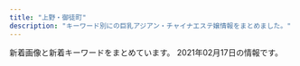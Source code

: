 ```yaml
---
title: "上野・御徒町"
description: "キーワード別にの巨乳アジアン・チャイナエステ嬢情報をまとめました。"
---
```


新着画像と新着キーワードをまとめています。
2021年02月17日の情報です。

<DmmAffiliateIns />
<KeywordTable
  shops={
    [
    {
        "station": "JR\u5fa1\u5f92\u753a\u99c5\u5357\u53e3",
        "url": "http://www.sh-riraks.xyz/",
        "keywords": {
            "C": 17
        },
        "name": "\u5922\u306e\u8776\u3005",
        "img_links": [
            "http://www.sh-riraks.xyz/uploads/180521/1-1P5211649103K.jpg",
            "http://www.sh-riraks.xyz/img/ttl_staff.png",
            "http://www.sh-riraks.xyz/uploads/191015/1-1910151T03I48.jpg",
            "http://www.sh-riraks.xyz/uploads/190611/1-1Z611153S2561.jpg",
            "http://www.sh-riraks.xyz/uploads/201130/1-201130132942Y6.jpg",
            "http://www.sh-riraks.xyz/img/ttl_mobile.png",
            "http://www.sh-riraks.xyz/img/ttl_pickup.png",
            "http://www.sh-riraks.xyz/img/ttl_girls.png",
            "http://www.sh-riraks.xyz/uploads/181001/1-1Q001142T6406.jpg",
            "http://www.sh-riraks.xyz/uploads/allimg/180604/1-1P60410212A02.jpg",
            "http://www.sh-riraks.xyz/uploads/201130/1-201130132956292.jpg",
            "http://www.sh-riraks.xyz/uploads/200617/1-20061G54ZQ14.jpg",
            "http://www.sh-riraks.xyz/uploads/201130/1-201130133215X9.jpg",
            "http://www.sh-riraks.xyz/uploads/201130/1-201130133012441.jpg",
            "http://www.sh-riraks.xyz/uploads/201130/1-201130133145E0.jpg",
            "http://www.sh-riraks.xyz/img/ttl_wnew.png",
            "http://www.sh-riraks.xyz/uploads/200617/1-20061G54TIb.jpg",
            "http://www.sh-riraks.xyz/uploads/201130/1-20113013311Rc.jpg",
            "http://www.sh-riraks.xyz/uploads/201130/1-201130133029220.jpg",
            "http://www.sh-riraks.xyz/uploads/180521/1-1P52116495SC.jpg",
            "http://www.sh-riraks.xyz/uploads/201130/1-201130133129441.jpg",
            "http://www.sh-riraks.xyz/uploads/181001/1-1Q001142IB48.jpg",
            "http://www.sh-riraks.xyz/uploads/200107/1-20010F92019226.jpg",
            "http://www.sh-riraks.xyz/uploads/200617/1-20061G54941Z9.jpg",
            "http://www.sh-riraks.xyz/uploads/201130/1-201130133045611.jpg"
        ]
    },
    {
        "keywords": {
            "86": 13,
            "85": 23,
            "84": 3,
            "87": 6,
            "83": 3
        },
        "name": "CoCo-Arashi",
        "station": "\u4e0a\u91ce\u99c5\u5e83\u5c0f\u8def\u53e3",
        "img_links": [
            "https://cc-tokyo.xyz/therapist/minami1.jpg",
            "https://cc-tokyo.xyz/therapist/mai1.jpg",
            "https://cc-tokyo.xyz/therapist/yuri1.jpg",
            "https://cc-tokyo.xyz/images/barProfile.jpg",
            "https://cc-tokyo.xyz/therapist/yuyu1.jpg",
            "http://www.a-side.com/ad/koko/include/banner/koko_200x40.png",
            "https://cc-tokyo.xyz/images/barAccess.jpg",
            "https://cc-tokyo.xyz/therapist/hinako1.jpg",
            "https://cc-tokyo.xyz/room/1.jpg",
            "https://cc-tokyo.xyz/images/barInfo.jpg",
            "https://cc-tokyo.xyz/therapist/yui1.jpg",
            "https://cc-tokyo.xyz/therapist/mari1.jpg",
            "https://cc-tokyo.xyz/images/concept.jpg",
            "https://cc-tokyo.xyz/images/coverGirlText.png",
            "https://cc-tokyo.xyz/banner/88x31.jpg",
            "https://cc-tokyo.xyz/therapist/yanyan1.jpg",
            "https://cc-tokyo.xyz/therapist/moe1.jpg",
            "https://cc-tokyo.xyz/images/movie.jpg",
            "https://cc-tokyo.xyz/images/mobile.jpg",
            "https://cc-tokyo.xyz/therapist/emi1.jpg",
            "https://cc-tokyo.xyz/banner/468x60.jpg",
            "https://cc-tokyo.xyz/images/barSystem.jpg",
            "https://cc-tokyo.xyz/images/barTherapist.jpg",
            "https://cc-tokyo.xyz/therapist/comingSoon.jpg",
            "https://cc-tokyo.xyz/images/indexMap.jpg",
            "https://cc-tokyo.xyz/therapist/momoka1.jpg",
            "https://cc-tokyo.xyz/therapist/saya1.jpg",
            "https://cc-tokyo.xyz/images/magazine.jpg",
            "https://cc-tokyo.xyz/images/barLink.jpg"
        ],
        "url": "https://cc-tokyo.xyz/"
    },
    {
        "url": "http://www.iyashinoie-ueno.com/",
        "station": "JR\u4e0a\u91ce\u99c5\u6d45\u8349\u53e3",
        "name": "\u7652\u3057\u306e\u5bb6",
        "img_links": [
            "http://www.iyashinoie-ueno.com/images/mobile.jpg",
            "http://www.iyashinoie-ueno.com/files/019-02.jpg",
            "http://www.iyashinoie-ueno.com/images/news_top.jpg",
            "http://www.iyashinoie-ueno.com/files/018.jpg",
            "http://www.iyashinoie-ueno.com/images/pick1.jpg",
            "http://www.iyashinoie-ueno.com/files/014.jpg",
            "http://www.iyashinoie-ueno.com/images/staff_top.jpg",
            "http://www.iyashinoie-ueno.com/files/001-02.jpg",
            "http://www.iyashinoie-ueno.com/files/019.jpg",
            "http://www.iyashinoie-ueno.com/images/end.jpg",
            "http://www.iyashinoie-ueno.com/images/staff_top2.jpg",
            "http://www.iyashinoie-ueno.com/images/top2.jpg",
            "http://www.iyashinoie-ueno.com/files/001.jpg",
            "http://www.iyashinoie-ueno.com/files/018-02.jpg",
            "http://www.iyashinoie-ueno.com/images/newgirls_top.jpg",
            "http://www.iyashinoie-ueno.com/files/014-02.jpg"
        ],
        "keywords": {
            "84": 4,
            "C": 11,
            "87": 8,
            "D": 12,
            "86": 4
        }
    },
    {
        "name": "CHLOE",
        "url": "http://chloe.est-u.com/",
        "station": "JR\u5fa1\u5f92\u753a\u99c5\u5357\u53e3",
        "keywords": {},
        "img_links": [
            "http://chloe.est-u.com/images/a2.jpg",
            "http://chloe.est-u.com/images/s1.jpg",
            "http://chloe.est-u.com/images/2.jpg",
            "http://chloe.est-u.com/images/3.jpg",
            "http://chloe.est-u.com/images/index_02.jpg",
            "http://chloe.est-u.com/images/index_14.jpg",
            "http://chloe.est-u.com/images/a3.jpg",
            "http://chloe.est-u.com/images/a1.jpg",
            "http://chloe.est-u.com/images/index_01.jpg",
            "http://chloe.est-u.com/images/index_07.jpg",
            "http://chloe.est-u.com/images/cc.jpg",
            "http://chloe.est-u.com/images/index_03.jpg"
        ]
    },
    {
        "img_links": [
            "http://th20.com/turu/images/mobile.jpg"
        ],
        "keywords": {
            "C": 7
        },
        "station": "\u6d45\u8349\u99c52\u756a\u51fa\u53e3",
        "url": "http://th20.com/turu/",
        "name": "\u9db4"
    },
    {
        "keywords": {
            "82": 1,
            "80": 1,
            "96": 1,
            "85": 1
        },
        "img_links": [
            "http://miel.site/_src/29005243/tel.png",
            "http://miel.site/_src/46102613/e3d9317697b9310640e097934adfc99.jpg",
            "http://miel.site/_src/29005265/mobile.png",
            "http://miel.site/_src/29005344/_dsf6125.jpg",
            "http://miel.site/_src/29005244/tel.png",
            "http://miel.site/_src/29005361/wechatimg47.jpg",
            "http://miel.site/_src/36895484/52ab8d55af50aceb629a82f4d4e7387.jpg",
            "http://miel.site/_src/29310698/_dsf6119.jpg",
            "http://miel.site/_src/36895485/52ab8d55af50aceb629a82f4d4e7387.jpg",
            "http://miel.site/_src/29005371/smartselect_20190619-130437_wechat.jpg",
            "http://miel.site/_src/36891852/0bb834c5e1d56a0e10627c891433859.jpg",
            "http://miel.site/_src/29005339/img20170112114741767461.png",
            "http://miel.site/_src/29339297/img20190123185245900589.png",
            "http://miel.site/_src/29312033/wechatimg44.jpg",
            "http://miel.site/_src/46102607/fbe435955084a9c8c2e02b3bb62d2ef.jpg",
            "http://miel.site/_src/29005355/wechatimg47.jpg",
            "http://miel.site/_src/29005247/index_09.png",
            "http://miel.site/_src/29005360/wechatimg47.jpg",
            "http://miel.site/_src/32618650/wechatimg47.jpg",
            "http://miel.site/_src/46102608/fbe435955084a9c8c2e02b3bb62d2ef.jpg",
            "http://miel.site/_src/40140461/cam2.png",
            "http://miel.site/_src/29312035/wechatimg43.jpg",
            "http://miel.site/_src/29005337/_dsf6119.jpg",
            "http://miel.site/_src/29510474/_dsf6125.jpg",
            "http://miel.site/_src/34912875/afb69b6314ccce2e8e5cad415547196_20191220104044273.jpg",
            "http://miel.site/_src/29311235/_dsf6135.jpg",
            "http://miel.site/_src/29005343/_dsf6130.jpg",
            "http://miel.site/_src/34912876/afb69b6314ccce2e8e5cad415547196_20191220104044273.jpg",
            "http://miel.site/_src/29311234/_dsf6133.jpg",
            "http://miel.site/_src/38472503/wechatimg213.jpg",
            "http://miel.site/_src/36873111/_igp4288.jpg",
            "http://miel.site/_src/29005319/sign.png",
            "http://miel.site/_src/29005342/cam2.png",
            "http://miel.site/_src/29005262/img20191121221515045946.png",
            "http://miel.site/_src/29311236/_dsf6136.jpg",
            "http://miel.site/_src/38481438/wechatimg213.jpg",
            "http://miel.site/_src/36895479/0bb834c5e1d56a0e10627c891433859.jpg",
            "http://miel.site/_src/29005260/news.png",
            "http://miel.site/_src/29005377/smartselect_20190619-130437_wechat.jpg",
            "http://miel.site/_src/29310699/_dsf6130.jpg",
            "http://miel.site/_src/29227656/_dsf6136.jpg",
            "http://miel.site/_src/34912881/afb69b6314ccce2e8e5cad415547196_20191220104044273.jpg",
            "http://miel.site/_src/46102614/wechatimg176_20200107153650427.jpg",
            "http://miel.site/_src/32851154/10.pic.jpg",
            "http://miel.site/_src/29339021/_msk7930.jpg",
            "http://miel.site/_src/33382135/smartselect_20190619-130437_wechat.jpg",
            "http://miel.site/_src/29005376/smartselect_20190619-130437_wechat.jpg",
            "http://miel.site/_src/38481445/wechatimg177.jpg"
        ],
        "url": "http://miel.site",
        "name": "\u30a8\u30f3\u30b8\u30a7\u30eb",
        "station": "JR\u5fa1\u5f92\u753a\u99c5\u5357\u53e3"
    },
    {
        "url": "http://verybeauty.info/",
        "name": "\u862d\u82b1 \u30e9\u30f3\u30ab",
        "img_links": [
            "http://verybeauty.info/staffPhoto/b20201016143638.jpg",
            "http://verybeauty.info/images/store/01.jpg",
            "http://verybeauty.info/staffPhoto/s20200531164041.jpg",
            "http://verybeauty.info/images/store/02.jpg",
            "http://verybeauty.info/images/store/06.jpg",
            "http://verybeauty.info/js/sliderLine/slide_prev.png",
            "http://verybeauty.info/staffPhoto/b20191018113136.jpg",
            "http://verybeauty.info/staffPhoto/s20201016143638.jpg",
            "http://verybeauty.info/staffPhoto/s20191018113136.jpg",
            "http://verybeauty.info/staffPhoto/s20170527134756.jpg",
            "http://verybeauty.info/staffPhoto/b20190404215411.jpg",
            "http://verybeauty.info/staffPhoto/b20170527134756.jpg",
            "http://verybeauty.info/staffPhoto/s20200118192201.jpg",
            "http://verybeauty.info/staffPhoto/s20170527134149.jpg",
            "http://verybeauty.info/images/store/05.jpg",
            "http://verybeauty.info/js/sliderLine/slide_next.png",
            "http://verybeauty.info/staffPhoto/s20190404215411.jpg",
            "http://verybeauty.info/images/returnBtn.png",
            "http://verybeauty.info/staffPhoto/s20190405101938.jpg",
            "http://verybeauty.info/staffPhoto/s20200531164502.jpg",
            "http://verybeauty.info/images/mobile.jpg",
            "http://verybeauty.info/staffPhoto/b20170527134149.jpg",
            "http://verybeauty.info/staffPhoto/b20200531164041.jpg",
            "http://verybeauty.info/staffPhoto/s20201016143712.jpg"
        ],
        "station": "\u7530\u539f\u753a\u99c51\u756a\u51fa\u53e3",
        "keywords": {
            "D": 1,
            "88": 2,
            "85": 1,
            "86": 2
        }
    },
    {
        "img_links": [
            "http://www.rosa-es.info/img/pic/slide_1.jpg",
            "http://www.rosa-es.info/staff/rara1.jpg",
            "http://www.rosa-es.info/img/pic/int2.jpg",
            "http://www.rosa-es.info/staff/yumi1.jpg",
            "http://www.rosa-es.info/img/pic/int4.jpg",
            "http://www.rosa-es.info/img/loader.png",
            "http://www.rosa-es.info/staff/yuri.jpg",
            "http://www.rosa-es.info/img/pic/slide_2.jpg",
            "http://www.rosa-es.info/staff/yuki.jpg",
            "http://www.rosa-es.info/staff/yumi2.jpg",
            "http://www.rosa-es.info/staff/nana.jpg",
            "http://www.rosa-es.info/staff/rara2.jpg",
            "http://www.rosa-es.info/staff/yuki2.jpg",
            "http://www.rosa-es.info/staff/yumi.jpg",
            "http://www.rosa-es.info/staff/yuki1.jpg",
            "http://www.rosa-es.info/staff/nana2.jpg",
            "http://www.rosa-es.info/staff/rara.jpg",
            "http://www.rosa-es.info/img/pic/int3.jpg",
            "http://www.rosa-es.info/img/pic/int1.jpg",
            "http://www.rosa-es.info/staff/koko1.jpg",
            "http://www.rosa-es.info/staff/koko.jpg",
            "http://www.rosa-es.info/staff/koko2.jpg",
            "http://www.rosa-es.info/staff/yuri1.jpg",
            "http://www.rosa-es.info/staff/yuri2.jpg",
            "http://www.rosa-es.info/staff/nana1.jpg"
        ],
        "url": "http://www.rosa-es.info/",
        "keywords": {
            "86": 2,
            "89": 1,
            "C": 2,
            "85": 1,
            "87": 1,
            "D": 4,
            "E": 6,
            "88": 1
        },
        "station": "JR\u4e0a\u91ce\u99c5\u6d45\u8349\u53e3",
        "name": "\u6708\u591c"
    },
    {
        "name": "\u5a9a\u59eb\uff5e\u30d3\u30ad\uff5e",
        "img_links": [
            "http://biki-massage.work/sp/img/cam.jpg",
            "http://biki-massage.work/img/sta5.jpg",
            "http://biki-massage.work/img/st6.jpg",
            "http://biki-massage.work/img/sta4.jpg",
            "http://biki-massage.work/img/campian.jpg",
            "http://biki-massage.work/img/botton.jpg",
            "http://biki-massage.work/sp/img/pic.jpg",
            "http://biki-massage.work/sp/img/sys.jpg",
            "http://biki-massage.work/img/s3.jpg",
            "http://biki-massage.work/sp/img/s3.jpg",
            "http://biki-massage.work/img/st2.jpg",
            "http://biki-massage.work/img/sta2.jpg",
            "http://biki-massage.work/img/head.jpg",
            "http://biki-massage.work/sp/img/t-o.jpg",
            "http://biki-massage.work/sp/img/p6.jpg",
            "http://biki-massage.work/sp/img/time.jpg",
            "http://biki-massage.work/img/st3.jpg",
            "http://biki-massage.work/img/s6.jpg",
            "http://biki-massage.work/sp/img/info.jpg",
            "http://biki-massage.work/sp/img/s1.jpg",
            "http://biki-massage.work/img/fla3.jpg",
            "http://biki-massage.work/sp/img/tel.jpg",
            "http://biki-massage.work/sp/img/p2.jpg",
            "http://biki-massage.work/img/sta3.jpg",
            "http://biki-massage.work/img/s4.jpg",
            "http://biki-massage.work/sp/img/s4.jpg",
            "http://biki-massage.work/sp/img/t-a.jpg",
            "http://biki-massage.work/img/s5.jpg",
            "http://biki-massage.work/img/st4.jpg",
            "http://biki-massage.work/sp/img/t-s.jpg",
            "http://biki-massage.work/sp/img/t-r.jpg",
            "http://biki-massage.work/img/fla1.jpg",
            "http://biki-massage.work/img/nos.jpg",
            "http://biki-massage.work/img/st1.jpg",
            "http://biki-massage.work/sp/img/add.jpg",
            "http://biki-massage.work/sp/img/s6.jpg",
            "http://biki-massage.work/sp/img/tit.jpg",
            "http://biki-massage.work/img/mo.png",
            "http://biki-massage.work/img/st5.jpg",
            "http://biki-massage.work/sp/img/botton.jpg",
            "http://biki-massage.work/img/s1.jpg",
            "http://biki-massage.work/img/sta1.jpg",
            "http://biki-massage.work/sp/img/s2.jpg",
            "http://biki-massage.work/sp/img/pc.jpg",
            "http://biki-massage.work/sp/img/p3.jpg",
            "http://biki-massage.work/img/sta6.jpg",
            "http://biki-massage.work/sp/img/t-t.jpg",
            "http://biki-massage.work/sp/img/s5.jpg",
            "http://biki-massage.work/img/s2.jpg",
            "http://biki-massage.work/img/fla2.jpg"
        ],
        "keywords": {
            "D": 3,
            "83": 1,
            "C": 16,
            "E": 1,
            "88": 2,
            "87": 2,
            "86": 7
        },
        "station": "JR\u5fa1\u5f92\u753a\u99c5\u5317\u53e3",
        "url": "http://biki-massage.work/"
    },
    {
        "name": "\u5973\u624b",
        "img_links": [
            "https://www.ueno-assistant.com/images/index_03.png",
            "http://www.ueno-assistant.com/images/index_09.png",
            "https://www.ueno-assistant.com/images/opbs20-5.jpg",
            "http://www.ueno-assistant.com/images/index_03.png",
            "https://www.ueno-assistant.com/images/1.jpg",
            "https://www.ueno-assistant.com/images/4.jpg",
            "http://www.ueno-assistant.com/images/index_19.jpg",
            "http://www.ueno-assistant.com/images/index_02.png",
            "http://www.ueno-assistant.com/images/index_06.png",
            "https://www.ueno-assistant.com/images/opbs20-17.jpg",
            "https://www.ueno-assistant.com/images/index_18.jpg",
            "http://www.ueno-assistant.com/images/opbs20-17.jpg",
            "http://www.ueno-assistant.com/images/1.jpg",
            "https://www.ueno-assistant.com/images/opbs35.jpg",
            "https://www.ueno-assistant.com/images/opbs20-17t.jpg",
            "http://www.ueno-assistant.com/images/index_07.png",
            "https://www.ueno-assistant.com/images/index_09.png",
            "https://www.ueno-assistant.com/images/a0.jpg",
            "http://www.ueno-assistant.com/images/opbs20-5.jpg",
            "https://www.ueno-assistant.com/images/index_08.png",
            "http://www.ueno-assistant.com/images/index_20.jpg",
            "https://www.ueno-assistant.com/images/index_02.png",
            "https://www.ueno-assistant.com/images/opbs20-12.jpg",
            "http://www.ueno-assistant.com/images/opbs20-12.jpg",
            "http://www.ueno-assistant.com/images/index_05.png",
            "http://www.ueno-assistant.com/images/opbs20-18.jpg",
            "https://www.ueno-assistant.com/images/index_06.png",
            "https://www.ueno-assistant.com/images/opbs20-18.jpg",
            "http://www.ueno-assistant.com/images/a0.jpg",
            "https://www.ueno-assistant.com/images/index_20.jpg",
            "https://www.ueno-assistant.com/images/opbs20-15.jpg",
            "https://www.ueno-assistant.com/images/opbs20-9.jpg",
            "http://www.ueno-assistant.com/images/index_08.png",
            "http://www.ueno-assistant.com/images/opbs35.jpg",
            "https://www.ueno-assistant.com/images/index_05.png",
            "https://www.ueno-assistant.com/images/index_19.jpg",
            "http://www.ueno-assistant.com/images/opbs20-9.jpg",
            "http://www.ueno-assistant.com/images/4.jpg",
            "http://www.ueno-assistant.com/images/opbs20-17t.jpg",
            "http://www.ueno-assistant.com/images/index_18.jpg",
            "http://www.ueno-assistant.com/images/opbs20-15.jpg",
            "https://www.ueno-assistant.com/images/index_07.png"
        ],
        "keywords": {
            "86": 2,
            "90": 6,
            "85": 6
        },
        "station": "JR\u4e0a\u91ce\u99c5\u6d45\u8349\u53e3",
        "url": "https://www.ueno-assistant.com/"
    },
    {
        "img_links": [
            "http://estelaspa.com/img/rmenu/top_off.png",
            "http://estelaspa.com/uploaded/girlinfo/9/G2_9_3.jpg",
            "http://estelaspa.com/img/system/2.jpg",
            "http://estelaspa.com/uploaded/girlinfo/14/G1_14_2.jpg",
            "http://estelaspa.com/img/fmenu/call_off.png",
            "http://estelaspa.com/img/system/4.jpg",
            "http://estelaspa.com/uploaded/girlinfo/12/G1_12_2.jpg",
            "http://estelaspa.com/uploaded/news/201201035405.jpg",
            "http://estelaspa.com/img/system/3.jpg",
            "http://estelaspa.com/uploaded/girlinfo/16/G2_16_3.jpg",
            "http://img.es-navi.com/img/link/banners/s/000002.png",
            "http://estelaspa.com/img/room/1.png",
            "http://estelaspa.com/img/photo_button.png",
            "http://estelaspa.com/img/corona.png",
            "http://estelaspa.com/img/google_button.png",
            "http://estelaspa.com/uploaded/girlinfo/13/G1_13_2.jpg",
            "http://estelaspa.com/img/system/etc.jpg",
            "http://estelaspa.com/img/rmenu/call_off.png",
            "http://estelaspa.com/img/rmenu/staff_off.png",
            "http://estelaspa.com/img/access/key.jpg",
            "http://estelaspa.com/img/system/card.jpg"
        ],
        "station": "JR\u5fa1\u5f92\u753a\u99c5\u5317\u53e3",
        "keywords": {
            "C": 7
        },
        "name": "Estela SPA\uff5e\u30a8\u30b9\u30c6\u30e9\u30b9\u30d1",
        "url": "http://estelaspa.com/"
    },
    {
        "station": "JR\u4e0a\u91ce\u99c5\u6d45\u8349\u53e3",
        "img_links": [
            "http://for-you-ueno.com/lib/img/slide3.jpg",
            "http://for-you-ueno.com/lib/img/course5.png",
            "http://for-you-ueno.com/lib/img/oil.png",
            "http://for-you-ueno.com/lib/img/open.png",
            "http://for-you-ueno.com/lib/img/tel.png",
            "http://for-you-ueno.com/lib/img/ashiura.png",
            "http://for-you-ueno.com/lib/img/cast4/img2.jpg",
            "http://for-you-ueno.com/lib/img/course-ttl.png",
            "http://for-you-ueno.com/lib/img/cp-desc1sp.png",
            "http://for-you-ueno.com/lib/img/cast2/img3-s.jpg",
            "http://for-you-ueno.com/lib/img/cast4/img1-s.jpg",
            "http://for-you-ueno.com/lib/img/cp-desc1.png",
            "http://for-you-ueno.com/lib/img/course3.png",
            "http://for-you-ueno.com/lib/img/cast2/img1-s.jpg",
            "http://for-you-ueno.com/lib/img/cast3/img2-s.jpg",
            "http://for-you-ueno.com/lib/img/course1.png",
            "http://for-you-ueno.com/lib/img/cast2/img2.jpg",
            "http://for-you-ueno.com/lib/img/cast5/img1-s.jpg",
            "http://for-you-ueno.com/lib/img/cp-sub1.png",
            "http://for-you-ueno.com/lib/img/cast2/img1.jpg",
            "http://for-you-ueno.com/lib/img/cast.png",
            "http://for-you-ueno.com/lib/img/recommend.png",
            "http://for-you-ueno.com/lib/img/cast5/img3-s.jpg",
            "http://for-you-ueno.com/lib/img/course2.png",
            "http://for-you-ueno.com/lib/img/cp-ttl.png",
            "http://for-you-ueno.com/lib/img/cast3/img4-s.jpg",
            "http://for-you-ueno.com/lib/img/cast1/img1-s.jpg",
            "http://for-you-ueno.com/lib/img/info-ttl.png",
            "http://for-you-ueno.com/lib/img/cast3/img2.jpg",
            "http://for-you-ueno.com/lib/img/cast3/img3-s.jpg",
            "http://for-you-ueno.com/lib/img/plan.png",
            "http://for-you-ueno.com/lib/img/cp-desc2sp.png",
            "http://for-you-ueno.com/lib/img/cast2/img4-s.jpg",
            "http://for-you-ueno.com/lib/img/cast1/img1.jpg",
            "http://for-you-ueno.com/lib/img/cast1/img2-s.jpg",
            "http://for-you-ueno.com/lib/img/awa.png",
            "http://for-you-ueno.com/lib/img/h1.png",
            "http://for-you-ueno.com/lib/img/cast4/img1.jpg",
            "http://for-you-ueno.com/lib/img/slide1.jpg",
            "http://for-you-ueno.com/lib/img/address.png",
            "http://for-you-ueno.com/lib/img/cast3/img1.jpg",
            "http://for-you-ueno.com/lib/img/cast5/img2.jpg",
            "http://for-you-ueno.com/lib/img/cast5/img2-s.jpg",
            "http://for-you-ueno.com/lib/img/course.png",
            "http://for-you-ueno.com/lib/img/cp-desc2.png",
            "http://for-you-ueno.com/lib/img/cast2/img2-s.jpg",
            "http://for-you-ueno.com/lib/img/cast3/img4.jpg",
            "http://for-you-ueno.com/lib/img/siatsu.png",
            "http://for-you-ueno.com/lib/img/slide2.jpg",
            "http://for-you-ueno.com/lib/img/cast5/img3.jpg",
            "http://for-you-ueno.com/lib/img/phone.png",
            "http://for-you-ueno.com/lib/img/cast3/img3.jpg",
            "http://for-you-ueno.com/lib/img/deep.png",
            "http://for-you-ueno.com/lib/img/gallery.png",
            "http://for-you-ueno.com/lib/img/cast2/img3.jpg",
            "http://for-you-ueno.com/lib/img/course4.png",
            "http://for-you-ueno.com/lib/img/other.png",
            "http://for-you-ueno.com/lib/img/plan-ttl.png",
            "http://for-you-ueno.com/lib/img/cast2/img4.jpg",
            "http://for-you-ueno.com/lib/img/cast4/img2-s.jpg",
            "http://for-you-ueno.com/lib/img/cast5/img1.jpg",
            "http://for-you-ueno.com/lib/img/cast1/img2.jpg",
            "http://for-you-ueno.com/lib/img/cast3/img1-s.jpg",
            "http://for-you-ueno.com/lib/img/aroma.png",
            "http://for-you-ueno.com/lib/img/cp-sub2.png",
            "http://for-you-ueno.com/lib/img/cast-ttl.png"
        ],
        "keywords": {},
        "url": "http://for-you-ueno.com/",
        "name": "You and I*\u30e6\u30fc\uff06\u30a2\u30a4"
    },
    {
        "name": "\u30aa\u30a2\u30b7\u30b9",
        "keywords": {
            "85": 1,
            "90": 2,
            "98": 1
        },
        "url": "https://20oasis.com/",
        "station": "JR\u4e0a\u91ce\u99c5\u5165\u8c37\u53e3",
        "img_links": [
            "https://20oasis.com/images/os21-6.jpg",
            "https://20oasis.com/images/index_03.png",
            "https://20oasis.com/images/14.jpg",
            "https://20oasis.com/images/os21-5.jpg",
            "https://20oasis.com/images/a0.jpg",
            "https://20oasis.com/images/index_02.png",
            "https://20oasis.com/images/index_05.png",
            "https://20oasis.com/images/index_20.jpg",
            "https://20oasis.com/images/index_08.png",
            "https://20oasis.com/images/os20-7.jpg",
            "https://20oasis.com/images/index_09.png",
            "https://20oasis.com/images/index_06.png",
            "https://20oasis.com/images/1.jpg",
            "https://20oasis.com/images/4.jpg",
            "https://20oasis.com/images/index_07.png",
            "https://20oasis.com/images/os21-7.jpg"
        ]
    },
    {
        "name": "\u30ab\u30eb\u30de\u30ea\u30be\u30fc\u30c8\uff06\u30b9\u30d1",
        "img_links": [
            "http://esthe-massage.black/images/sta12.jpg",
            "http://esthe-massage.black/images/sta5.jpg",
            "http://esthe-massage.black/images/top.jpg",
            "http://esthe-massage.black/images/te.png",
            "http://esthe-massage.black/images/sta11.jpg",
            "http://esthe-massage.black/images/sta2.jpg",
            "http://esthe-massage.black/images/cg5.jpg",
            "http://esthe-massage.black/images/sta6.jpg",
            "http://esthe-massage.black/images/index_an_01.jpg",
            "http://esthe-massage.black/images/sta7.jpg",
            "http://cdn.dino-es.com/images/logo/88x31DinoEs.png",
            "http://esthe-massage.black/images/cg4.jpg",
            "http://esthe-massage.black/images/index_bn_06.jpg",
            "http://esthe-massage.black/images/link_3.jpg",
            "http://esthe-massage.black/images/cg12.jpg",
            "http://esthe-massage.black/images/cg8.jpg",
            "http://esthe-massage.black/images/tit2.png",
            "http://esthe-massage.black/images/sta8.jpg",
            "http://esthe-massage.black/images/index_an_03.jpg",
            "http://esthe-massage.black/images/qr.jpg",
            "http://esthe-massage.black/images/tit4.png",
            "http://esthe-massage.black/images/tit1.png",
            "http://esthe-massage.black/images/index_an_04.jpg",
            "http://esthe-massage.black/images/index_bn_02.jpg",
            "http://esthe-massage.black/images/index_an_05.jpg",
            "http://esthe-massage.black/images/cg3.jpg",
            "http://esthe-massage.black/images/sta3.jpg",
            "http://esthe-massage.black/images/sta10.jpg",
            "http://esthe-massage.black/images/cg7.jpg",
            "http://esthe-massage.black/images/cg10.jpg",
            "http://esthe-massage.black/images/cg1.jpg",
            "http://esthe-massage.black/images/sys03.jpg",
            "http://esthe-massage.black/images/index_an_02.jpg",
            "http://esthe-massage.black/images/cg11.jpg",
            "http://esthe-massage.black/images/sta1.jpg",
            "http://esthe-massage.black/images/index_bn_01.jpg",
            "http://esthe-massage.black/images/index_bn_03.jpg",
            "http://esthe-massage.black/images/sys02.jpg",
            "http://esthe-massage.black/images/footer.jpg",
            "http://esthe-massage.black/images/tit5.png",
            "http://esthe-massage.black/images/acc.jpg",
            "http://esthe-massage.black/images/index_an_06.jpg",
            "http://esthe-massage.black/images/index_bn_05.jpg",
            "http://esthe-massage.black/images/sys01.jpg",
            "http://esthe-massage.black/images/cg6.jpg",
            "http://esthe-massage.black/images/cg2.jpg"
        ],
        "url": "http://esthe-massage.black/",
        "station": "JR\u5fa1\u5f92\u753a\u99c5\u5357\u53e3",
        "keywords": {
            "89": 4,
            "82": 30,
            "84": 8,
            "D": 16,
            "E": 4,
            "C": 4
        }
    },
    {
        "img_links": [
            "http://www.cocogarden.link/files/080-03.jpg",
            "http://www.cocogarden.link/images/nbj3.jpg",
            "http://www.cocogarden.link/files/058-02.jpg",
            "http://www.cocogarden.link/files/086.jpg",
            "http://www.cocogarden.link/files/059.jpg",
            "http://www.cocogarden.link/files/086-02.jpg",
            "http://www.cocogarden.link/files/069.jpg",
            "http://www.cocogarden.link/images/1.jpg",
            "http://www.cocogarden.link/files/072-02.jpg",
            "http://www.cocogarden.link/files/069-03.jpg",
            "http://www.cocogarden.link/files/075-02.jpg",
            "http://www.cocogarden.link/images/top1.jpg",
            "http://www.cocogarden.link/images/s_info.jpg",
            "http://www.cocogarden.link/images/koko_200x40.png",
            "http://www.cocogarden.link/files/069-02.jpg",
            "http://www.cocogarden.link/images/s_staff.jpg",
            "http://www.cocogarden.link/files/058-03.jpg",
            "http://www.cocogarden.link/images/s_news.jpg",
            "http://www.cocogarden.link/files/072.jpg",
            "http://www.cocogarden.link/files/075.jpg",
            "http://www.cocogarden.link/files/037-03.jpg",
            "http://www.cocogarden.link/images/s_pick.jpg",
            "http://www.cocogarden.link/images/mobile.jpg",
            "http://www.cocogarden.link/files/072-03.jpg",
            "http://www.cocogarden.link/files/076-02.jpg",
            "http://www.cocogarden.link/files/086-03.jpg",
            "http://www.cocogarden.link/files/059-02.jpg",
            "http://www.cocogarden.link/files/080.jpg",
            "http://www.cocogarden.link/files/059-03.jpg",
            "http://www.cocogarden.link/files/080-02.jpg",
            "http://www.cocogarden.link/images/end1.png",
            "http://www.cocogarden.link/files/076-03.jpg",
            "http://www.cocogarden.link/files/037.jpg",
            "http://www.cocogarden.link/files/075-03.jpg",
            "http://www.cocogarden.link/files/037-02.jpg",
            "http://www.cocogarden.link/files/076.jpg",
            "http://www.cocogarden.link/files/058.jpg",
            "http://www.cocogarden.link/images/top.jpg"
        ],
        "url": "http://www.cocogarden.link/",
        "name": "COCO-GARDEN",
        "keywords": {
            "F": 2,
            "86": 2,
            "87": 8,
            "G": 4,
            "88": 8,
            "D": 10,
            "E": 2
        },
        "station": "JR\u5fa1\u5f92\u753a\u99c5\u5317\u53e3"
    },
    {
        "name": "Lucky \u30e9\u30c3\u30ad\u30fc",
        "url": "http://o-lucky.work/",
        "keywords": {},
        "img_links": [
            "http://o-lucky.work/sp/staff/ruru.jpg",
            "http://o-lucky.work/sp/staff/yuyu.jpg",
            "http://o-lucky.work/images/6.jpg",
            "http://o-lucky.work/sp/images/staff_t.jpg",
            "http://o-lucky.work/sp/staff/koko.jpg",
            "http://o-lucky.work/sp/images/head.jpg",
            "http://o-lucky.work/images/b1.jpg",
            "http://o-lucky.work/sp/menu/interior.jpg",
            "http://o-lucky.work/sp/images/news.jpg",
            "http://o-lucky.work/sp/images/int2.jpg",
            "http://o-lucky.work/images/int1.jpg",
            "http://o-lucky.work/images/1.jpg",
            "http://o-lucky.work/sp/img/koko1.jpg",
            "http://o-lucky.work/sp/images/int1.jpg",
            "http://o-lucky.work/sp/img/sayaka1.jpg",
            "http://o-lucky.work/sp/images/tel.jpg",
            "http://o-lucky.work/img/sakura1.jpg",
            "http://o-lucky.work/staff/kana.jpg",
            "http://o-lucky.work/sp/images/top.jpg",
            "http://o-lucky.work/sp/images/sys2.jpg",
            "http://o-lucky.work/images/line.png",
            "http://o-lucky.work/img/ruru1.jpg",
            "http://o-lucky.work/sp/menu/staff.jpg",
            "http://o-lucky.work/sp/images/ac1.jpg",
            "http://o-lucky.work/sp/images/footer.jpg",
            "http://o-lucky.work/sp/images/rec1.jpg",
            "http://o-lucky.work/sp/img/kana1.jpg",
            "http://o-lucky.work/images/news.jpg",
            "http://o-lucky.work/staff/koko.jpg",
            "http://o-lucky.work/images/3.jpg",
            "http://o-lucky.work/sp/images/sys1.jpg",
            "http://o-lucky.work/sp/images/int3.jpg",
            "http://o-lucky.work/sp/images/topgirl.jpg",
            "http://o-lucky.work/sp/images/menu/staff.jpg",
            "http://o-lucky.work/images/int2.jpg",
            "http://o-lucky.work/sp/images/menu/top.jpg",
            "http://o-lucky.work/images/interior_t.jpg",
            "http://o-lucky.work/images/mobile.jpg",
            "http://o-lucky.work/images/8.jpg",
            "http://o-lucky.work/images/7.jpg",
            "http://o-lucky.work/img/yuyu1.jpg",
            "http://o-lucky.work/images/b3.jpg",
            "http://o-lucky.work/img/sayaka1.jpg",
            "http://o-lucky.work/images/b2.jpg",
            "http://o-lucky.work/staff/nana.jpg",
            "http://o-lucky.work/images/staff_t.jpg",
            "http://o-lucky.work/sp/images/b3.jpg",
            "http://o-lucky.work/sp/img/ruru1.jpg",
            "http://o-lucky.work/images/sm.jpg",
            "http://o-lucky.work/sp/staff/sakura.jpg",
            "http://o-lucky.work/sp/images/interior_t.jpg",
            "http://o-lucky.work/img/nana1.jpg",
            "http://o-lucky.work/sp/menu/top.jpg",
            "http://o-lucky.work/img/kana1.jpg",
            "http://o-lucky.work/sp/images/b1.jpg",
            "http://o-lucky.work/sp/images/b2.jpg",
            "http://o-lucky.work/sp/images/int4.jpg",
            "http://o-lucky.work/images/head.jpg",
            "http://o-lucky.work/staff/sayaka.jpg",
            "http://o-lucky.work/images/sys1.jpg",
            "http://o-lucky.work/sp/img/sakura1.jpg",
            "http://o-lucky.work/sp/img/yuyu1.jpg",
            "http://o-lucky.work/sp/images/pc.jpg",
            "http://o-lucky.work/images/5.jpg",
            "http://o-lucky.work/images/sys2.jpg",
            "http://o-lucky.work/sp/staff/nana.jpg",
            "http://o-lucky.work/staff/ruru.jpg",
            "http://o-lucky.work/staff/yuyu.jpg",
            "http://o-lucky.work/sp/staff/kana.jpg",
            "http://o-lucky.work/sp/img/nana1.jpg",
            "http://o-lucky.work/sp/images/sys3.jpg",
            "http://o-lucky.work/images/tr.jpg",
            "http://o-lucky.work/img/koko1.jpg",
            "http://o-lucky.work/sp/staff/sayaka.jpg",
            "http://o-lucky.work/staff/sakura.jpg",
            "http://o-lucky.work/images/4.jpg",
            "http://o-lucky.work/sp/images/newsb.jpg"
        ],
        "station": "JR\u5fa1\u5f92\u753a\u99c5\u5317\u53e3"
    },
    {
        "station": "JR\u5fa1\u5f92\u753a\u99c5\u5357\u53e3",
        "img_links": [
            "https://www.a-side.com/o-ai/images/coupon/info.png",
            "https://www.a-side.com/o-ai/images/info/photo08.jpg",
            "https://www.a-side.com/o-ai/images/massage/photo02.jpg",
            "https://static.a-side.com/photo/shop/34847/list.jpg",
            "https://img.a-side.com/photo/index/20210127/34140.jpg",
            "https://img.a-side.com/photo/digicame/20210212/26456_02.jpg",
            "https://img.a-side.com/photo/premium/20210210/31695_01_sp.jpg",
            "https://img.a-side.com/photo/premium/20210211/27898_01_top2.jpg",
            "https://static.a-side.com/photo/shop/16032/list.jpg",
            "https://static.a-side.com/photo/shop/35020/list.jpg",
            "https://www.a-side.com/o-ai/images/info/photo04.jpg",
            "https://www.a-side.com/o-ai/images/info/photo06.jpg",
            "https://static.a-side.com/photo/shop/35018/list.jpg",
            "https://img.a-side.com/photo/digicame/20210208/25065_02.jpg",
            "https://static.a-side.com/photo/shop/34965/list.jpg",
            "https://www.a-side.com/o-ai/images/coupon/presented.png",
            "https://www.a-side.com/o-ai/staff/nana/index.jpg",
            "https://img.a-side.com/photo/premium/20210212/33649_01_sp.jpg",
            "https://static.a-side.com/photo/shop/34768/list.jpg",
            "https://img.a-side.com/photo/digicame/20210211/31406_02.jpg",
            "https://static.a-side.com/photo/shop/35215/list.jpg",
            "https://img.a-side.com/photo/koko/31363/thumb.jpg",
            "https://www.a-side.com/o-ai/staff/miho/index.jpg",
            "https://www.a-side.com/o-ai/staff/momo/index.jpg",
            "https://static.a-side.com/photo/shop/34987/list.jpg",
            "https://static.a-side.com/photo/shop/33740/list.jpg",
            "https://www.a-side.com/o-ai/staff/yuna/index.jpg",
            "https://static.a-side.com/photo/shop/35298/list.jpg",
            "https://img.a-side.com/photo/premium/20210209/35215_01_sp.jpg",
            "https://www.a-side.com/o-ai/images/info/photo09.jpg",
            "https://static.a-side.com/photo/shop/35132/list.jpg",
            "https://img.a-side.com/photo/koko/33456/thumb.jpg",
            "https://img.a-side.com/photo/digicame/20210212/26456_01.jpg",
            "https://static.a-side.com/photo/shop/34961/list.jpg",
            "https://www.a-side.com/o-ai/staff/ai/index.jpg",
            "https://www.a-side.com/o-ai/images/info/photo02.jpg",
            "https://www.a-side.com/include/img/top/button_twitter.png",
            "https://static.a-side.com/photo/shop/31695/list.jpg",
            "https://img.a-side.com/photo/premium/20210211/27898_01_sp.jpg",
            "https://www.a-side.com/o-ai/images/info/photo10.jpg",
            "https://img.a-side.com/photo/weekly/20210212/top.jpg",
            "https://img.a-side.com/photo/digicame/20210208/25065_01.jpg",
            "https://static.a-side.com/photo/shop/34907/list.jpg",
            "https://static.a-side.com/photo/shop/33596/list.jpg",
            "https://www.a-side.com/o-ai/staff/rika/index.jpg",
            "https://www.a-side.com/o-ai/images/info/photo01.jpg",
            "https://static.a-side.com/photo/shop/33915/list.jpg",
            "https://static.a-side.com/photo/shop/34272/list.jpg",
            "https://www.a-side.com/o-ai/images/massage/photo01.jpg",
            "https://static.a-side.com/photo/shop/35331/list.jpg",
            "https://www.a-side.com/o-ai/images/info/photo03.jpg",
            "https://www.a-side.com/o-ai/staff/yuyu/index.jpg",
            "https://static.a-side.com/photo/shop/35086/list.jpg",
            "https://www.a-side.com/o-ai/images/massage/photo03.jpg",
            "https://img.a-side.com/photo/premium/20210217/34140_01_top2.jpg",
            "https://img.a-side.com/photo/premium/20210216/35167_01_top2.jpg",
            "https://static.a-side.com/photo/shop/33796/list.jpg",
            "https://img.a-side.com/photo/premium/20210211/27898_01_top1.jpg",
            "https://static.a-side.com/photo/shop/31534/list.jpg",
            "https://img.a-side.com/photo/premium/20210216/35167_01_top1.jpg",
            "https://img.a-side.com/photo/koko/24050/thumb.jpg",
            "https://www.a-side.com/o-ai/images/system/stamp.jpg",
            "https://www.a-side.com/o-ai/images/info/photo11.jpg",
            "https://img.a-side.com/photo/premium/20210217/34140_01_top1.jpg",
            "https://www.a-side.com/o-ai/images/coupon/stamp.jpg",
            "https://img.a-side.com/photo/digicame/20210212/29625_02.jpg",
            "https://www.a-side.com/o-ai/images/top_notice.jpg",
            "https://www.a-side.com/o-ai/images/info/photo12.jpg",
            "https://img.a-side.com/photo/premium/20210208/29625_01_sp.jpg",
            "https://www.a-side.com/o-ai/staff/aya/index.jpg",
            "https://img.a-side.com/photo/digicame/20210211/35086_02.jpg",
            "https://img.a-side.com/photo/digicame/20210208/19987_02.jpg",
            "https://www.a-side.com/o-ai/images/covergirl.jpg",
            "https://img.a-side.com/photo/digicame/20210209/31399_03.jpg",
            "https://www.a-side.com/o-ai/images/info/photo05.jpg",
            "https://img.a-side.com/photo/digicame/20210208/32458_01.jpg",
            "https://www.a-side.com/o-ai/staff/miyuki/index.jpg",
            "https://img.a-side.com/photo/weekly/20210212/index.jpg",
            "https://static.a-side.com/photo/shop/24050/list.jpg",
            "https://www.a-side.com/o-ai/images/info/photo07.jpg",
            "https://img.a-side.com/photo/koko/35215/thumb.jpg",
            "https://www.a-side.com/o-ai/staff/maki/index.jpg",
            "https://www.a-side.com/o-ai/images/massage/photo04.jpg",
            "https://img.a-side.com/photo/digicame/20210212/26130_02.jpg",
            "https://static.a-side.com/photo/shop/35167/list.jpg"
        ],
        "keywords": {
            "\u4e73": 1,
            "\u5de8\u4e73": 1,
            "C": 1
        },
        "name": "\u85cd\uff5e\u30a2\u30a4\uff5e",
        "url": "https://www.a-side.com/o-ai/"
    },
    {
        "url": "http://zoey.mssg.jp",
        "img_links": [
            "http://zoey.mssg.jp/images/home/top.jpg",
            "http://zoey.mssg.jp/images/page_top.png",
            "http://zoey.mssg.jp/images/top/top_04.jpg",
            "http://zoey.mssg.jp/images/staff_image/staf_010a.jpg",
            "http://zoey.mssg.jp/images/top/top_05.jpg",
            "http://zoey.mssg.jp/images/top/top_02.jpg",
            "http://zoey.mssg.jp/images/top/top_03.jpg",
            "http://zoey.mssg.jp/images/top/top_06.jpg",
            "http://zoey.mssg.jp/images/top/top_08.png",
            "http://zoey.mssg.jp/images/top/top_01.jpg"
        ],
        "keywords": {},
        "station": "JR\u5fa1\u5f92\u753a\u99c5\u5357\u53e3",
        "name": "ZOEY \u30be\u30fc\u30a4"
    },
    {
        "name": "\u30de\u30fc\u30ad\u30e5\u30ea\u30fcMERCURY",
        "url": "http://foryou-es.info/",
        "img_links": [
            "http://www.foryou-es.info/img/miki.png",
            "http://www.foryou-es.info/i/img/kaori.jpg",
            "http://www.foryou-es.info/i/img/miki.jpg",
            "http://www.foryou-es.info/i/img/rora.jpg",
            "http://www.foryou-es.info/img/saki1.jpg",
            "http://www.foryou-es.info/img/miki2.jpg",
            "http://www.foryou-es.info/sp/img/sia.png",
            "http://www.foryou-es.info/sp/images/tel.jpg",
            "http://www.foryou-es.info/sp/img/honey.png",
            "http://www.foryou-es.info/images/tt.png",
            "http://foryou-es.info/images/interior_t.jpg",
            "http://foryou-es.info/images/info.jpg",
            "http://www.foryou-es.info/sp/img/hina2.jpg",
            "http://www.foryou-es.info/i/img/risa.jpg",
            "http://www.foryou-es.info/sp/img/hina3.jpg",
            "http://foryou-es.info/img/yui2.jpg",
            "http://foryou-es.info/img/hina2.jpg",
            "http://foryou-es.info/img/yui1.jpg",
            "http://foryou-es.info/img/sia1.jpg",
            "http://foryou-es.info/images/tt.png",
            "http://www.foryou-es.info/sp/images/sys2.jpg",
            "http://www.foryou-es.info/img/saki2.jpg",
            "http://foryou-es.info/img/miki1.jpg",
            "http://www.foryou-es.info/img/rora1.jpg",
            "http://foryou-es.info/images/rem.jpg",
            "http://www.foryou-es.info/sp/menu/top.jpg",
            "http://www.foryou-es.info/sp/images/sm.jpg",
            "http://www.foryou-es.info/sp/menu/staff.jpg",
            "http://www.foryou-es.info/sp/img/seiko1.jpg",
            "http://www.foryou-es.info/sp/images/int3.jpg",
            "http://www.foryou-es.info/img/sia3.jpg",
            "http://www.foryou-es.info/sp/img/honey3.jpg",
            "http://www.foryou-es.info/img/hina2.jpg",
            "http://www.foryou-es.info/sp/img/miki1.jpg",
            "http://foryou-es.info/img/saki3.jpg",
            "http://www.foryou-es.info/sp/images/time.jpg",
            "http://www.foryou-es.info/img/sara2.jpg",
            "http://foryou-es.info/img/miki2.jpg",
            "http://www.foryou-es.info/sp/img/saki2.jpg",
            "http://www.foryou-es.info/images/sirase.jpg",
            "http://www.foryou-es.info/sp/img/sara3.jpg",
            "http://www.foryou-es.info/sp/images/sys4.jpg",
            "http://www.foryou-es.info/sp/img/sia1.jpg",
            "http://foryou-es.info/img/sara.png",
            "http://www.foryou-es.info/sp/img/yui.png",
            "http://www.foryou-es.info/img/sia.png",
            "http://www.foryou-es.info/sp/img/miki.png",
            "http://www.foryou-es.info/img/yui2.jpg",
            "http://foryou-es.info/images/blog.jpg",
            "http://www.foryou-es.info/sp/img/yui1.jpg",
            "http://www.foryou-es.info/sp/images/newface.png",
            "http://www.foryou-es.info/sp/staff/saki.png",
            "http://foryou-es.info/images/interior.jpg",
            "http://www.foryou-es.info/sp/img/sara1.jpg",
            "http://www.foryou-es.info/img/miki3.jpg",
            "http://www.foryou-es.info/img/rora3.jpg",
            "http://foryou-es.info/images/zy.png",
            "http://www.foryou-es.info/sp/img/saki3.jpg",
            "http://www.foryou-es.info/sp/img/sia2.jpg",
            "http://www.foryou-es.info/images/interior1.png",
            "http://foryou-es.info/img/saki2.jpg",
            "http://www.foryou-es.info/sp/img/sara2.jpg",
            "http://foryou-es.info/img/rora3.jpg",
            "http://www.foryou-es.info/images/news.jpg",
            "http://www.foryou-es.info/img/sara.png",
            "http://foryou-es.info/images/interior1.png",
            "http://www.foryou-es.info/img/sia4.jpg",
            "http://www.foryou-es.info/images/interior_t.jpg",
            "http://www.foryou-es.info/img/sia2.jpg",
            "http://www.foryou-es.info/img/hina4.jpg",
            "http://www.foryou-es.info/sp/img/honey2.jpg",
            "http://www.foryou-es.info/sp/images/pc.jpg",
            "http://foryou-es.info/img/sara1.jpg",
            "http://www.foryou-es.info/sp/img/miki2.jpg",
            "http://foryou-es.info/img/yui3.jpg",
            "http://foryou-es.info/img/sia.png",
            "http://www.foryou-es.info/sp/img/saki.png",
            "http://www.foryou-es.info/img/miki1.jpg",
            "http://www.foryou-es.info/img/riko3.jpg",
            "http://www.foryou-es.info/img/saki.png",
            "http://www.foryou-es.info/img/hina3.jpg",
            "http://foryou-es.info/img/hina3.jpg",
            "http://www.foryou-es.info/sp/img/hina1.jpg",
            "http://www.foryou-es.info/images/koko_200x40.png",
            "http://foryou-es.info/img/hina.png",
            "http://foryou-es.info/images/tel.png",
            "http://www.foryou-es.info/sp/images/rec3.jpg",
            "http://www.foryou-es.info/img/sara3.jpg",
            "http://www.foryou-es.info/i/img/seiko.jpg",
            "http://www.foryou-es.info/sp/img/miki3.jpg",
            "http://foryou-es.info/img/sara3.jpg",
            "http://www.foryou-es.info/sp/img/hina4.jpg",
            "http://foryou-es.info/img/yui.png",
            "http://www.foryou-es.info/img/sara1.jpg",
            "http://foryou-es.info/img/honey3.jpg",
            "http://www.foryou-es.info/sp/img/honey1.jpg",
            "http://www.foryou-es.info/images/zy.png",
            "http://www.foryou-es.info/img/hina.png",
            "http://www.foryou-es.info/images/so.jpg",
            "http://www.foryou-es.info/i/img/hina.jpg",
            "http://www.foryou-es.info/sp/img/sara.png",
            "http://foryou-es.info/img/rora1.jpg",
            "http://www.foryou-es.info/images/si.png",
            "http://foryou-es.info/img/sara2.jpg",
            "http://www.foryou-es.info/sp/img/riko.png",
            "http://www.foryou-es.info/img/riko1.jpg",
            "http://foryou-es.info/img/saki.png",
            "http://www.foryou-es.info/img/riko.png",
            "http://www.foryou-es.info/img/honey1.jpg",
            "http://www.foryou-es.info/sp/img/yui3.jpg",
            "http://foryou-es.info/img/sia3.jpg",
            "http://www.foryou-es.info/img/hina1.jpg",
            "http://foryou-es.info/img/riko1.jpg",
            "http://foryou-es.info/img/saki1.jpg",
            "http://www.foryou-es.info/images/sm.jpg",
            "http://www.foryou-es.info/i/img/sara.jpg",
            "http://www.foryou-es.info/images/tp.png",
            "http://www.foryou-es.info/sp/img/sia3.jpg",
            "http://www.foryou-es.info/sp/images/sys1.jpg",
            "http://www.foryou-es.info/sp/images/rec1.jpg",
            "http://www.foryou-es.info/sp/img/seiko.png",
            "http://www.foryou-es.info/sp/img/hina.png",
            "http://foryou-es.info/images/so.jpg",
            "http://www.foryou-es.info/img/honey2.jpg",
            "http://www.foryou-es.info/sp/images/int2.jpg",
            "http://www.foryou-es.info/i/img/sia.jpg",
            "http://www.foryou-es.info/images/staff_t.jpg",
            "http://www.foryou-es.info/sp/images/head.jpg",
            "http://www.foryou-es.info/images/mobile.jpg",
            "http://foryou-es.info/img/miki3.jpg",
            "http://www.foryou-es.info/sp/images/sys3.jpg",
            "http://www.foryou-es.info/sp/images/news.png",
            "http://www.foryou-es.info/img/riko2.jpg",
            "http://foryou-es.info/images/sa.jpg",
            "http://www.foryou-es.info/images/info.jpg",
            "http://www.foryou-es.info/img/rora2.jpg",
            "http://www.foryou-es.info/img/saki3.jpg",
            "http://foryou-es.info/images/sm.jpg",
            "http://www.foryou-es.info/sp/img/saki1.jpg",
            "http://foryou-es.info/img/miki.png",
            "http://foryou-es.info/images/tp.png",
            "http://www.foryou-es.info/i/img/riko.jpg",
            "http://www.foryou-es.info/sp/images/interior_t.jpg",
            "http://www.foryou-es.info/img/yui.png",
            "http://www.foryou-es.info/i/img/yui.jpg",
            "http://www.foryou-es.info/img/sia1.jpg",
            "http://foryou-es.info/img/rora4.jpg",
            "http://foryou-es.info/img/riko.png",
            "http://www.foryou-es.info/img/riko4.jpg",
            "http://foryou-es.info/images/koko_200x40.png",
            "http://www.foryou-es.info/sp/images/newsb.jpg",
            "http://foryou-es.info/images/ac.jpg",
            "http://www.foryou-es.info/img/yui1.jpg",
            "http://www.foryou-es.info/img/yui3.jpg",
            "http://www.foryou-es.info/i/img/saki.jpg",
            "http://foryou-es.info/img/honey2.jpg",
            "http://foryou-es.info/img/sia4.jpg",
            "http://foryou-es.info/img/honey.png",
            "http://www.foryou-es.info/sp/staff/yui.png",
            "http://www.foryou-es.info/sp/menu/interior.jpg",
            "http://www.foryou-es.info/images/interior.jpg",
            "http://www.foryou-es.info/sp/img/sia4.jpg",
            "http://www.foryou-es.info/sp/images/top.jpg",
            "http://foryou-es.info/images/mobile.jpg",
            "http://www.foryou-es.info/sp/images/staff_t.jpg",
            "http://www.foryou-es.info/images/blog.jpg",
            "http://www.foryou-es.info/sp/img/seiko4.jpg",
            "http://www.foryou-es.info/img/honey3.jpg",
            "http://www.foryou-es.info/img/rora4.jpg",
            "http://www.foryou-es.info/images/sa.jpg",
            "http://www.foryou-es.info/images/newface.jpg",
            "http://foryou-es.info/images/staff_t.jpg",
            "http://foryou-es.info/img/honey1.jpg",
            "http://foryou-es.info/img/riko4.jpg",
            "http://www.foryou-es.info/sp/images/ac3.jpg",
            "http://www.foryou-es.info/i/img/honey.jpg",
            "http://www.foryou-es.info/sp/images/rec2.jpg",
            "http://foryou-es.info/img/seiko.png",
            "http://www.foryou-es.info/sp/img/yui2.jpg",
            "http://foryou-es.info/images/sirase.jpg",
            "http://foryou-es.info/img/hina4.jpg",
            "http://www.foryou-es.info/sp/img/seiko3.jpg",
            "http://www.foryou-es.info/images/rem.jpg",
            "http://www.foryou-es.info/sp/img/rora.png",
            "http://www.foryou-es.info/sp/img/seiko2.jpg",
            "http://foryou-es.info/img/rora.png",
            "http://foryou-es.info/images/newface.jpg",
            "http://foryou-es.info/img/hina1.jpg",
            "http://www.foryou-es.info/img/rora.png",
            "http://foryou-es.info/img/riko3.jpg",
            "http://foryou-es.info/img/sia2.jpg",
            "http://www.foryou-es.info/img/seiko.png",
            "http://foryou-es.info/images/news.jpg",
            "http://www.foryou-es.info/img/honey.png",
            "http://www.foryou-es.info/sp/images/ac1.jpg",
            "http://foryou-es.info/images/si.png",
            "http://www.foryou-es.info/sp/images/int1.jpg",
            "http://foryou-es.info/img/rora2.jpg",
            "http://foryou-es.info/img/riko2.jpg",
            "http://www.foryou-es.info/sp/images/ac2.jpg",
            "http://www.foryou-es.info/images/tel.png"
        ],
        "keywords": {
            "D": 14,
            "C": 31,
            "E": 1,
            "88": 13,
            "90": 4,
            "89": 34
        },
        "station": "JR\u5fa1\u5f92\u753a\u99c5\u5357\u53e3"
    },
    {
        "img_links": [],
        "keywords": {},
        "name": "AOI",
        "station": "\u7530\u539f\u753a\u99c53\u756a\u51fa\u53e3",
        "url": "http://www.sh-riraku107.xyz/"
    },
    {
        "url": "http://aroma-plumeria.work/",
        "station": "JR\u5fa1\u5f92\u753a\u99c5\u5357\u53e3",
        "img_links": [
            "http://aroma-plumeria.work/img/sta02.jpg",
            "http://aroma-plumeria.work/sp/img/fla-2.jpg",
            "http://aroma-plumeria.work/sp/img/rc.jpg",
            "http://aroma-plumeria.work/sp/img/news.jpg",
            "http://aroma-plumeria.work/sp/img/sta04.jpg",
            "http://aroma-plumeria.work/sp/img/sta02.jpg",
            "http://aroma-plumeria.work/sp/img/sta1.jpg",
            "http://aroma-plumeria.work/img/botton2.jpg",
            "http://aroma-plumeria.work/img/sta01.jpg",
            "http://aroma-plumeria.work/img/sta05.jpg",
            "http://aroma-plumeria.work/sp/img/t-s.jpg",
            "http://aroma-plumeria.work/img/fla3.jpg",
            "http://aroma-plumeria.work/img/bottom.jpg",
            "http://aroma-plumeria.work/img/sta2.jpg",
            "http://aroma-plumeria.work/img/bar-rc.jpg",
            "http://aroma-plumeria.work/sp/img/botton.jpg",
            "http://aroma-plumeria.work/sp/img/sta010.jpg",
            "http://aroma-plumeria.work/img/bar-t.jpg",
            "http://aroma-plumeria.work/img/sta5.jpg",
            "http://aroma-plumeria.work/sp/img/sta10.jpg",
            "http://aroma-plumeria.work/img/fla2.jpg",
            "http://aroma-plumeria.work/img/fla.jpg",
            "http://aroma-plumeria.work/sp/img/footbody.jpg",
            "http://aroma-plumeria.work/sp/img/sta01.jpg",
            "http://aroma-plumeria.work/img/bar-a.jpg",
            "http://aroma-plumeria.work/sp/img/pc.jpg",
            "http://aroma-plumeria.work/sp/img/t-r.jpg",
            "http://aroma-plumeria.work/sp/img/sta09.jpg",
            "http://aroma-plumeria.work/sp/img/koko_234x60.png",
            "http://aroma-plumeria.work/sp/img/sta3.jpg",
            "http://aroma-plumeria.work/img/bar-r.jpg",
            "http://aroma-plumeria.work/sp/img/add.jpg",
            "http://aroma-plumeria.work/img/nos.jpg",
            "http://aroma-plumeria.work/img/news.jpg",
            "http://aroma-plumeria.work/img/sta4.jpg",
            "http://aroma-plumeria.work/sp/img/sta5.jpg",
            "http://aroma-plumeria.work/img/iphone.png",
            "http://aroma-plumeria.work/img/tps.jpg",
            "http://aroma-plumeria.work/sp/img/sta4.jpg",
            "http://aroma-plumeria.work/sp/img/nos.jpg",
            "http://aroma-plumeria.work/img/sta9.jpg",
            "http://aroma-plumeria.work/sp/img/sta2.jpg",
            "http://aroma-plumeria.work/sp/img/new.jpg",
            "http://aroma-plumeria.work/sp/img/t-ac.jpg",
            "http://aroma-plumeria.work/img/sta10.jpg",
            "http://aroma-plumeria.work/img/sta1.jpg",
            "http://aroma-plumeria.work/img/1F4AA.png",
            "http://aroma-plumeria.work/sp/img/1F4AA.png",
            "http://aroma-plumeria.work/img/bar-s.jpg",
            "http://aroma-plumeria.work/img/sta09.jpg",
            "http://aroma-plumeria.work/img/koko_468x60.png",
            "http://aroma-plumeria.work/img/sta3.jpg",
            "http://aroma-plumeria.work/img/botton.jpg",
            "http://aroma-plumeria.work/sp/img/tel.jpg",
            "http://aroma-plumeria.work/sp/img/t-o.jpg",
            "http://aroma-plumeria.work/sp/img/sys.jpg",
            "http://aroma-plumeria.work/sp/img/sta05.jpg",
            "http://aroma-plumeria.work/img/sta010.jpg",
            "http://aroma-plumeria.work/sp/img/fla-1.jpg",
            "http://aroma-plumeria.work/img/head.jpg",
            "http://aroma-plumeria.work/img/sta04.jpg",
            "http://aroma-plumeria.work/sp/img/sta9.jpg",
            "http://aroma-plumeria.work/sp/img/add2.jpg",
            "http://aroma-plumeria.work/sp/img/head.jpg"
        ],
        "keywords": {
            "C": 17,
            "E": 2,
            "89": 2,
            "86": 3,
            "85": 5,
            "G": 1,
            "88": 2,
            "84": 1,
            "D": 8,
            "87": 4
        },
        "name": "\u30a2\u30ed\u30de\u30d7\u30eb\u30e1\u30ea\u30a2"
    },
    {
        "keywords": {
            "C": 1
        },
        "station": "JR\u5fa1\u5f92\u753a\u99c5\u5317\u53e3",
        "img_links": [
            "http://spa-amore.info/uploads/rubyes/2017/02/img_info_06.png",
            "http://spa-amore.info/uploads/rubyes/2020/10/img_6511.jpg",
            "http://spa-amore.info/uploads/rubyes/2017/02/img_info_05.png",
            "http://spa-amore.info/uploads/rubyes/2017/02/icon_flower.png",
            "http://spa-amore.info/uploads/rubyes/2018/11/img_2998.png",
            "http://spa-amore.info/uploads/rubyes/2018/06/bnr_side_041.png",
            "http://spa-amore.info/uploads/rubyes/2017/02/wifi.jpg",
            "http://spa-amore.info/uploads/rubyes/2020/05/img_4838.jpg",
            "http://spa-amore.info/uploads/rubyes/2019/03/img_35011.jpg",
            "http://spa-amore.info/uploads/rubyes/2017/02/bnr_side_01.png",
            "http://spa-amore.info/uploads/rubyes/2017/02/img_info_02.png",
            "http://spa-amore.info/uploads/rubyes/2019/12/img_3761.jpg",
            "http://spa-amore.info/uploads/rubyes/2017/02/bnr_side_03.png",
            "http://spa-amore.info/uploads/rubyes/2019/12/img_3765.jpg",
            "http://spa-amore.info/uploads/rubyes/2019/12/img_3763.jpg",
            "http://spa-amore.info/uploads/rubyes/2020/11/img_6654.jpg",
            "http://spa-amore.info/uploads/rubyes/2019/10/img_5017.jpg",
            "http://spa-amore.info/uploads/rubyes/2019/04/img_3768.jpg",
            "http://spa-amore.info/uploads/rubyes/2019/10/img_4995.jpg",
            "http://spa-amore.info/uploads/rubyes/2017/02/bnr_side_credit.png",
            "http://spa-amore.info/uploads/rubyes/2020/03/lili.jpeg",
            "http://spa-amore.info/uploads/rubyes/2017/02/subvisual_reserve.png",
            "http://spa-amore.info/uploads/rubyes/2017/02/img_info_01.png",
            "http://spa-amore.info/uploads/rubyes/2018/06/img_6509de79a84e589afe69cac1.jpg",
            "http://spa-amore.info/uploads/rubyes/2017/02/subvisual_qa.png",
            "http://spa-amore.info/uploads/rubyes/2018/06/tel.jpg",
            "http://spa-amore.info/uploads/rubyes/2017/02/btn_top_01.png",
            "http://spa-amore.info/uploads/rubyes/images/no-photo.jpg",
            "http://spa-amore.info/uploads/rubyes/2019/04/img_3767.jpg",
            "http://spa-amore.info/uploads/rubyes/images/p01.png",
            "http://spa-amore.info/uploads/rubyes/2017/02/bnr_side_05.png",
            "http://spa-amore.info/uploads/rubyes/2017/02/img_info_04.png",
            "http://spa-amore.info/uploads/rubyes/2017/02/btn_top_03.png",
            "http://spa-amore.info/uploads/rubyes/2017/02/btn_top_02.png",
            "http://spa-amore.info/uploads/rubyes/2019/07/img_4390.jpg",
            "http://spa-amore.info/uploads/rubyes/2017/02/subvisual_link-1000x144.png",
            "http://spa-amore.info/uploads/rubyes/2017/02/subvisual_info.png",
            "http://spa-amore.info/uploads/rubyes/2019/10/img_4997.jpg",
            "http://spa-amore.info/uploads/rubyes/2018/06/img_6526de79a84e589afe69cac1.jpg",
            "http://spa-amore.info/uploads/rubyes/2017/02/subvisual_enquete.png",
            "http://spa-amore.info/uploads/rubyes/2017/03/img_bnr_concept.png",
            "http://spa-amore.info/uploads/rubyes/2017/02/treatment.png",
            "http://spa-amore.info/uploads/rubyes/2020/10/img_6514.jpg",
            "http://spa-amore.info/uploads/rubyes/2018/06/wechatimg111.jpeg",
            "http://spa-amore.info/uploads/rubyes/2019/12/img_3766.jpg",
            "http://spa-amore.info/uploads/rubyes/images/icon_flower.png",
            "http://spa-amore.info/uploads/rubyes/2018/06/img_6517de79a84e589afe69cac1.jpg",
            "http://spa-amore.info/uploads/rubyes/2017/02/img_info_03.png",
            "http://spa-amore.info/uploads/rubyes/2020/11/img_6655.jpg",
            "http://spa-amore.info/uploads/rubyes/2020/01/img_5610-1919x2560.jpg",
            "http://spa-amore.info/uploads/rubyes/images/subvisual_staff.png",
            "http://spa-amore.info/uploads/rubyes/2017/02/subvisual_link.png",
            "http://spa-amore.info/uploads/rubyes/2017/02/subvisual_contact.png",
            "http://spa-amore.info/uploads/rubyes/2020/12/img_6829.jpg",
            "http://spa-amore.info/uploads/rubyes/2018/12/ad_7z8_720.png",
            "http://spa-amore.info/uploads/rubyes/2017/02/bnr_side_02.png",
            "http://spa-amore.info/uploads/rubyes/2017/02/subvisual_magazine.png",
            "http://spa-amore.info/uploads/rubyes/2020/10/img_6515.jpg",
            "http://spa-amore.info/uploads/rubyes/2018/12/ad-7z8-s.png",
            "http://spa-amore.info/uploads/rubyes/2019/03/img_35012.jpg",
            "http://spa-amore.info/uploads/rubyes/2018/06/img_6484de79a84e589afe69cac1.jpg",
            "http://spa-amore.info/\thttp:/spa-amore.info/uploads/rubyes/2019/03/ivent2.jpeg"
        ],
        "name": "\u30b9\u30d1 \u30a2\u30e2\u30fc\u30ec",
        "url": "http://spa-amore.info/"
    },
    {
        "keywords": {},
        "url": "http://kisyou.esjp.xyz/",
        "img_links": [
            "http://kisyou.esjp.xyz/girl/3.jpg",
            "http://kisyou.esjp.xyz/images/newsbg.png",
            "http://kisyou.esjp.xyz/girl/5_1.jpg",
            "http://kisyou.esjp.xyz/girl/4.jpg",
            "http://kisyou.esjp.xyz/girl/3_1.jpg",
            "http://kisyou.esjp.xyz/girl/5.jpg",
            "http://kisyou.esjp.xyz/girl/6.jpg",
            "http://kisyou.esjp.xyz/images/roomimg/R_2.jpg",
            "http://kisyou.esjp.xyz/images/staff_bg.png",
            "http://kisyou.esjp.xyz/girl/4_1.jpg",
            "http://kisyou.esjp.xyz/images/roomimg/R_4.jpg",
            "http://kisyou.esjp.xyz/images/topbg.jpg",
            "http://kisyou.esjp.xyz/girl/6_1.jpg",
            "http://kisyou.esjp.xyz/girl/7_1.jpg",
            "http://kisyou.esjp.xyz/images/mobile_bg.png",
            "http://kisyou.esjp.xyz/images/tel_footer.png",
            "http://kisyou.esjp.xyz/images/roomimg/R_3.jpg",
            "http://kisyou.esjp.xyz/girl/7.jpg",
            "http://kisyou.esjp.xyz/images/pickup_line.png",
            "http://kisyou.esjp.xyz/images/roomimg/R_1.jpg"
        ],
        "name": "\u5409\u7965",
        "station": "\u6d45\u8349\u99c5"
    },
    {
        "url": "https://u-este.com/",
        "img_links": [],
        "name": "\u7652\u3057\u5c4b",
        "keywords": {},
        "station": "JR\u5fa1\u5f92\u753a\u99c5\u5317\u53e3"
    },
    {
        "station": "JR\u5fa1\u5f92\u753a\u99c5\u5317\u53e3",
        "name": "\u5922\u306e\u604b",
        "url": "http://www.yumenokoi.masg.info/",
        "img_links": [
            "http://www.yumenokoi.masg.info/files/011.jpg",
            "http://www.yumenokoi.masg.info/photo_news/upimg/259165f7d302e6c9a3_0.jpg",
            "http://www.yumenokoi.masg.info/images/service/s06.jpg",
            "http://www.yumenokoi.masg.info/files/021-02.jpg",
            "http://www.yumenokoi.masg.info/files/006-02.jpg",
            "http://www.yumenokoi.masg.info/images/rsubt1.png",
            "http://www.yumenokoi.masg.info/images/rsubt4.png",
            "http://www.yumenokoi.masg.info/photo_news/upimg/497645f9666e055101_0.jpg",
            "http://www.yumenokoi.masg.info/images/m2.jpg",
            "http://www.yumenokoi.masg.info/files/017.jpg",
            "http://www.yumenokoi.masg.info/images/service/s01.jpg",
            "http://www.yumenokoi.masg.info/files/010.jpg",
            "http://www.yumenokoi.masg.info/files/009-02.jpg",
            "http://www.yumenokoi.masg.info/files/009.jpg",
            "http://www.yumenokoi.masg.info/files/015.jpg",
            "http://www.yumenokoi.masg.info/files/008.jpg",
            "http://www.yumenokoi.masg.info/images/b-online.png",
            "http://www.yumenokoi.masg.info/images/m6.jpg",
            "http://www.yumenokoi.masg.info/files/016-02.jpg",
            "http://www.yumenokoi.masg.info/files/016.jpg",
            "http://www.yumenokoi.masg.info/images/rsubt2.png",
            "http://www.yumenokoi.masg.info/files/018-02.jpg",
            "http://www.yumenokoi.masg.info/images/b-tel.png",
            "http://www.yumenokoi.masg.info/images/rsubt7.png",
            "http://www.yumenokoi.masg.info/files/024-02.jpg",
            "http://www.yumenokoi.masg.info/images/tel2.png",
            "http://www.yumenokoi.masg.info/photo_news/upimg/259165f7d302e6c9a3_1.jpg",
            "http://www.yumenokoi.masg.info/images/rsubt5.png",
            "http://www.yumenokoi.masg.info/images/m3.jpg",
            "http://www.yumenokoi.masg.info/files/008-02.jpg",
            "http://www.yumenokoi.masg.info/files/002.jpg",
            "http://www.yumenokoi.masg.info/files/006.jpg",
            "http://www.yumenokoi.masg.info/images/m1.jpg",
            "http://www.yumenokoi.masg.info/files/023.jpg",
            "http://www.yumenokoi.masg.info/images/slider-img001.jpg",
            "http://www.yumenokoi.masg.info/images/rsubt6.png",
            "http://www.yumenokoi.masg.info/files/024.jpg",
            "http://www.yumenokoi.masg.info/images/service/s02.jpg",
            "http://www.yumenokoi.masg.info/images/service/s05.jpg",
            "http://www.yumenokoi.masg.info/files/017-02.jpg",
            "http://www.yumenokoi.masg.info/images/slider-img002.jpg",
            "http://www.yumenokoi.masg.info/photo_news/upimg/351066018f0c247b28_0.jpg",
            "http://www.yumenokoi.masg.info/files/013-02.jpg",
            "http://www.yumenokoi.masg.info/files/023-02.jpg",
            "http://www.yumenokoi.masg.info/images/m4.jpg",
            "http://www.yumenokoi.masg.info/images/rsubt3.png",
            "http://www.yumenokoi.masg.info/images/service/s03.jpg",
            "http://www.yumenokoi.masg.info/files/018.jpg",
            "http://www.yumenokoi.masg.info/files/015-02.jpg",
            "http://www.yumenokoi.masg.info/files/010-02.jpg",
            "http://www.yumenokoi.masg.info/files/011-02.jpg",
            "http://www.yumenokoi.masg.info/images/service/s04.jpg",
            "http://www.yumenokoi.masg.info/files/021.jpg",
            "http://www.yumenokoi.masg.info/files/002-02.jpg",
            "http://www.yumenokoi.masg.info/files/013.jpg"
        ],
        "keywords": {
            "D": 60,
            "C": 7,
            "86": 34,
            "88": 28,
            "F": 7,
            "87": 33,
            "G": 21
        }
    },
    {
        "url": "http://reiwabi.work/",
        "station": "JR\u5fa1\u5f92\u753a\u99c5\u5317\u53e3",
        "keywords": {},
        "img_links": [
            "http://reiwabi.work/images/head.jpg",
            "http://reiwabi.work/img/mirai1.jpg",
            "http://reiwabi.work/staff/risa.jpg",
            "http://reiwabi.work/images/8.jpg",
            "http://reiwabi.work/staff/yumi.jpg",
            "http://reiwabi.work/img/aya1.jpg",
            "http://reiwabi.work/images/int2.png",
            "http://reiwabi.work/images/6.jpg",
            "http://reiwabi.work/img/risa1.jpg",
            "http://reiwabi.work/img/risa2.jpg",
            "http://reiwabi.work/images/1.jpg",
            "http://reiwabi.work/images/5.jpg",
            "http://reiwabi.work/images/interior_t.jpg",
            "http://reiwabi.work/images/4.jpg",
            "http://reiwabi.work/images/mobile.jpg",
            "http://reiwabi.work/images/news.jpg",
            "http://reiwabi.work/img/aya2.jpg",
            "http://reiwabi.work/img/ruru1.jpg",
            "http://reiwabi.work/img/kasumi1.jpg",
            "http://reiwabi.work/img/yui1.jpg",
            "http://reiwabi.work/images/line.png",
            "http://reiwabi.work/staff/kana.jpg",
            "http://reiwabi.work/staff/yui.jpg",
            "http://reiwabi.work/images/staff_t.jpg",
            "http://reiwabi.work/staff/mirai.jpg",
            "http://reiwabi.work/staff/ruru.jpg",
            "http://reiwabi.work/img/erina1.jpg",
            "http://reiwabi.work/images/7.jpg",
            "http://reiwabi.work/staff/kasumi.jpg",
            "http://reiwabi.work/img/kana1.jpg",
            "http://reiwabi.work/images/ac1.jpg",
            "http://reiwabi.work/staff/erina.jpg",
            "http://reiwabi.work/images/int1.png",
            "http://reiwabi.work/images/sys2.jpg",
            "http://reiwabi.work/images/9.jpg",
            "http://reiwabi.work/images/sys3.jpg",
            "http://reiwabi.work/images/3.jpg",
            "http://reiwabi.work/images/2.jpg",
            "http://reiwabi.work/images/sys5.jpg",
            "http://reiwabi.work/images/sys1.jpg",
            "http://reiwabi.work/img/yumi1.jpg",
            "http://reiwabi.work/staff/aya.jpg"
        ],
        "name": "\u84ee\uff5e\u30ec\u30f3"
    },
    {
        "keywords": {},
        "url": "http://ikoi.ies.fun/",
        "img_links": [],
        "name": "\u61a9",
        "station": "JR\u5fa1\u5f92\u753a\u99c5\u5357\u53e3"
    },
    {
        "name": "\u30a2\u30ed\u30de \u3072\u307e\u308f\u308a",
        "img_links": [
            "http://lena.este.work/head.jpg",
            "http://lena.este.work/2/uploadimg/1606781125.jpeg",
            "http://lena.este.work/2/uploadimg/1583138243.jpg",
            "http://lena.este.work/sys2.png",
            "http://lena.este.work/ta.png",
            "http://lena.este.work/s1.png",
            "http://lena.este.work/news.png",
            "http://lena.este.work/2/uploadimg/1557998297.jpeg",
            "http://lena.este.work/staff_t.jpg",
            "http://lena.este.work/tel.jpg",
            "http://lena.este.work/interior_t.png",
            "http://lena.este.work/2/uploadimg/1606782448.jpeg"
        ],
        "url": "http://lena.este.work/",
        "station": "\u6e6f\u5cf6\u99c5",
        "keywords": {
            "E": 5,
            "85": 5,
            "D": 5,
            "86": 10
        }
    },
    {
        "img_links": [
            "https://arirang.tyo.cm/photos/sites/78/2020/12/2020120409183445.jpg",
            "https://arirang.tyo.cm/images/sp_top.jpg",
            "https://arirang.tyo.cm/photos/sites/78/2020/12/202012040918423.jpg",
            "https://arirang.tyo.cm/photos/sites/78/2020/12/2020120409183322.jpg",
            "https://arirang.tyo.cm/images/tit_therapist.png",
            "https://arirang.tyo.cm/images/sp_tit_staff01.png",
            "https://arirang.tyo.cm/images/room3.jpg",
            "https://arirang.tyo.cm/images/room1.jpg",
            "https://arirang.tyo.cm/images/top.jpg",
            "https://arirang.tyo.cm/images/tit_staff01.png",
            "https://arirang.tyo.cm/images/maining.jpg",
            "https://arirang.tyo.cm/images/room4.jpg",
            "https://arirang.tyo.cm/photos/sites/78/2020/12/2020120409183825.jpg",
            "https://arirang.tyo.cm/photos/sites/78/2020/12/2020120409184012.jpg",
            "https://arirang.tyo.cm/photos/sites/78/2020/12/2020120409183619.jpg",
            "https://arirang.tyo.cm/images/tit_new.png",
            "https://arirang.tyo.cm/images/sp_tit_therapist.png",
            "https://arirang.tyo.cm/photos/sites/78/2021/02/2021020409174516.jpg",
            "https://arirang.tyo.cm/images/sp_tit_new.png",
            "https://arirang.tyo.cm/images/sp_tit_staff02.png",
            "https://arirang.tyo.cm/images/tit_staff02.png",
            "https://arirang.tyo.cm/images/room2.jpg",
            "https://arirang.tyo.cm/images/img_tel.png"
        ],
        "station": "JR\u5fa1\u5f92\u753a\u99c5\u5317\u53e3",
        "name": "\u685c\u30fb\u3055\u304f\u3089",
        "keywords": {
            "87": 12,
            "85": 18,
            "86": 6,
            "83": 6,
            "C": 6,
            "D": 30,
            "E": 6
        },
        "url": "https://arirang.tyo.cm/"
    },
    {
        "url": "https://moon-rabbit.info/",
        "name": "\u6708\u514e \u30b2\u30c3\u30c8",
        "station": "JR\u5fa1\u5f92\u753a\u99c5\u5357\u53e3",
        "keywords": {
            "85": 5,
            "D": 3,
            "87": 1,
            "86": 3,
            "C": 2,
            "E": 2,
            "\u30bb\u30af\u30b7\u30fc": 1
        },
        "img_links": [
            "https://moon-rabbit.info/staffPhoto/s20201027003115.jpg",
            "https://moon-rabbit.info/staffPhoto/s20201027004342.jpg",
            "https://moon-rabbit.info/staffPhoto/b20201027020357.jpg",
            "https://moon-rabbit.info/staffPhoto/b20201201162931.jpg",
            "https://moon-rabbit.info/staffPhoto/b20201027002208.jpg",
            "https://moon-rabbit.info/images/store/04.jpg",
            "https://moon-rabbit.info/js/sliderLine/slide_prev.png",
            "https://moon-rabbit.info/staffPhoto/b20201027015914.jpg",
            "https://moon-rabbit.info/staffPhoto/s20201027020436.jpg",
            "https://moon-rabbit.info/staffPhoto/b20201027003115.jpg",
            "https://moon-rabbit.info/staffPhoto/s20201027020357.jpg",
            "https://moon-rabbit.info/staffPhoto/s20201002155444.jpg",
            "https://moon-rabbit.info/images/returnBtn.png",
            "https://moon-rabbit.info/images/mobile.jpg",
            "https://moon-rabbit.info/staffPhoto/s20210217142434.jpg",
            "https://moon-rabbit.info/staffPhoto/s20201201162931.jpg",
            "https://moon-rabbit.info/staffPhoto/b20201027011549.jpg",
            "https://moon-rabbit.info/staffPhoto/s20201027011627.jpg",
            "https://moon-rabbit.info/staffPhoto/s20201027015802.jpg",
            "https://moon-rabbit.info/staffPhoto/s20201027011549.jpg",
            "https://moon-rabbit.info/staffPhoto/s20201027002208.jpg",
            "https://moon-rabbit.info/staffPhoto/s20201027015914.jpg",
            "https://moon-rabbit.info/js/sliderLine/slide_next.png",
            "https://moon-rabbit.info/staffPhoto/b20201027004730.jpg",
            "https://moon-rabbit.info/staffPhoto/b20201027020436.jpg",
            "https://moon-rabbit.info/images/store/03.jpg",
            "https://moon-rabbit.info/images/store/02.jpg",
            "https://moon-rabbit.info/uploadfiles/images/campaignMoonRabbitInfo.jpg",
            "https://moon-rabbit.info/staffPhoto/s20201213182803.jpg",
            "https://moon-rabbit.info/staffPhoto/s20201026233224.jpg",
            "https://moon-rabbit.info/images/store/01.jpg",
            "https://moon-rabbit.info/staffPhoto/s20210213172102.jpg",
            "https://moon-rabbit.info/staffPhoto/b20201027015802.jpg",
            "https://moon-rabbit.info/staffPhoto/s20201027005947.jpg",
            "https://moon-rabbit.info/staffPhoto/b20201213182803.jpg",
            "https://moon-rabbit.info/staffPhoto/b20210213172102.jpg",
            "https://moon-rabbit.info/staffPhoto/b20201027004342.jpg",
            "https://moon-rabbit.info/staffPhoto/s20201026232438.jpg",
            "https://moon-rabbit.info/staffPhoto/s20201026233537.jpg",
            "https://moon-rabbit.info/staffPhoto/s20201027004730.jpg",
            "https://moon-rabbit.info/staffPhoto/s20201026233328.jpg"
        ]
    },
    {
        "img_links": [
            "http://www.iyashinoie.mensest.com/img/nav-005.png",
            "http://www.iyashinoie.mensest.com/files/003.jpg",
            "http://www.iyashinoie.mensest.com/img/stb.jpg",
            "http://www.iyashinoie.mensest.com/img/nav-006.png",
            "http://www.iyashinoie.mensest.com/img/nav-002.png",
            "http://www.iyashinoie.mensest.com/files/002.jpg",
            "http://www.iyashinoie.mensest.com/img/nav-001.png",
            "http://www.iyashinoie.mensest.com/files/001.jpg",
            "http://www.iyashinoie.mensest.com/img/nav-004.png",
            "http://www.iyashinoie.mensest.com/img/top01.png",
            "http://www.iyashinoie.mensest.com/img/tel.png",
            "http://www.iyashinoie.mensest.com/files/004.jpg",
            "http://www.iyashinoie.mensest.com/img/stt.jpg",
            "http://www.iyashinoie.mensest.com/img/nav-003.png"
        ],
        "keywords": {
            "89": 1,
            "87": 2,
            "F": 1,
            "86": 1,
            "C": 1,
            "D": 2
        },
        "url": "http://www.iyashinoie.mensest.com/",
        "name": "\u7652\u3057\u306e\u5bb6",
        "station": "\u6d45\u8349\u99c5"
    },
    {
        "name": "\u30de\u30ab\u30ed\u30f3",
        "url": "http://www.macaron.esjoho.com/",
        "keywords": {},
        "station": "JR\u5fa1\u5f92\u753a\u99c5\u5317\u53e3",
        "img_links": []
    },
    {
        "keywords": {
            "D": 3,
            "86": 3,
            "85": 1,
            "87": 1,
            "F": 2
        },
        "name": "\u697d\u5712",
        "img_links": [
            "http://aroma-esthe.in.net/images/no.png",
            "http://aroma-esthe.in.net/images/r2.jpg",
            "http://aroma-esthe.in.net/images/tit1.jpg",
            "http://aroma-esthe.in.net/images/cg05.jpg",
            "http://aroma-esthe.in.net/images/sys.jpg",
            "http://aroma-esthe.in.net/images/fla.jpg",
            "http://aroma-esthe.in.net/images/tit4.jpg",
            "http://aroma-esthe.in.net/images/r3.jpg",
            "http://aroma-esthe.in.net/images/r4.jpg",
            "http://aroma-esthe.in.net/images/r1.jpg",
            "http://aroma-esthe.in.net/images/tit2.jpg",
            "http://aroma-esthe.in.net/images/cg04.jpg",
            "http://aroma-esthe.in.net/images/cg031.jpg",
            "http://aroma-esthe.in.net/images/tit3.jpg",
            "http://aroma-esthe.in.net/images/cg051.jpg",
            "http://aroma-esthe.in.net/images/cg041.jpg",
            "http://aroma-esthe.in.net/images/sys1.jpg",
            "http://aroma-esthe.in.net/images/tit5.jpg",
            "http://aroma-esthe.in.net/images/cg011.jpg",
            "http://aroma-esthe.in.net/images/kan.jpg",
            "http://aroma-esthe.in.net/images/cg01.jpg",
            "http://aroma-esthe.in.net/images/pay.jpg",
            "http://aroma-esthe.in.net/images/fbt.jpg",
            "http://aroma-esthe.in.net/images/cg03.jpg",
            "http://aroma-esthe.in.net/images/fbf.jpg",
            "http://aroma-esthe.in.net/images/cg02.jpg",
            "http://aroma-esthe.in.net/images/top.jpg"
        ],
        "station": "JR\u4e0a\u91ce\u99c5\u5165\u8c37\u53e3",
        "url": "http://aroma-esthe.in.net/"
    },
    {
        "img_links": [],
        "keywords": {},
        "station": "JR\u5fa1\u5f92\u753a\u99c5\u5317\u53e3",
        "name": "\u30d5\u30a1\u30f3\u30bf\u30b8\u30fc",
        "url": "http://www.itoshii.tokyo/"
    },
    {
        "keywords": {
            "F": 1,
            "87": 1,
            "90": 1,
            "88": 2,
            "85": 1,
            "86": 2
        },
        "url": "http://es-en.info/",
        "img_links": [
            "http://es-en.info/images/1.jpg",
            "http://es-en.info/images/7.jpg",
            "http://es-en.info/sp/images/top.jpg",
            "http://es-en.info/img/tiaki1.jpg",
            "http://es-en.info/img/natumi1.jpg",
            "http://es-en.info/sp/img/nana1.jpg",
            "http://es-en.info/sp/images/footer.jpg",
            "http://es-en.info/images/5.jpg",
            "http://es-en.info/images/info.png",
            "http://es-en.info/sp/img/ai1.jpg",
            "http://es-en.info/images/mobile.jpg",
            "http://es-en.info/sp/images/rec3.png",
            "http://es-en.info/sp/images/topgirl.jpg",
            "http://es-en.info/sp/staff/emi.jpg",
            "http://es-en.info/sp/img/riri1.jpg",
            "http://es-en.info/images/interior_t.jpg",
            "http://es-en.info/sp/menu/staff.jpg",
            "http://es-en.info/img/yuki.jpg",
            "http://es-en.info/images/9.jpg",
            "http://es-en.info/img/nana.jpg",
            "http://es-en.info/images/sys1.png",
            "http://es-en.info/sp/menu/top.jpg",
            "http://es-en.info/img/natumi.jpg",
            "http://es-en.info/sp/images/sisu.png",
            "http://es-en.info/sp/images/int2.jpg",
            "http://es-en.info/img/ai1.jpg",
            "http://es-en.info/img/emi1.jpg",
            "http://es-en.info/images/staff_t.jpg",
            "http://es-en.info/sp/staff/tiaki.jpg",
            "http://es-en.info/sp/images/staff_t.png",
            "http://es-en.info/images/8.jpg",
            "http://es-en.info/images/3.jpg",
            "http://es-en.info/sp/staff/yuki.jpg",
            "http://es-en.info/sp/img/tiaki1.jpg",
            "http://es-en.info/sp/images/head.jpg",
            "http://es-en.info/sp/menu/interior.jpg",
            "http://es-en.info/sp/img/yuyu1.jpg",
            "http://es-en.info/images/rem.jpg",
            "http://es-en.info/img/nana1.jpg",
            "http://es-en.info/images/interior.png",
            "http://es-en.info/sp/images/pc.jpg",
            "http://es-en.info/sp/images/sys1.jpg",
            "http://es-en.info/sp/images/newsb.png",
            "http://es-en.info/img/riri1.jpg",
            "http://es-en.info/img/tiaki.jpg",
            "http://es-en.info/images/2.jpg",
            "http://es-en.info/sp/images/time.png",
            "http://es-en.info/sp/staff/yuyu.jpg",
            "http://es-en.info/sp/staff/riri.jpg",
            "http://es-en.info/sp/images/interior_t.png",
            "http://es-en.info/sp/images/ac1.jpg",
            "http://es-en.info/images/sm.jpg",
            "http://es-en.info/sp/images/int1.jpg",
            "http://es-en.info/images/4.jpg",
            "http://es-en.info/img/yuki1.jpg",
            "http://es-en.info/img/riri.jpg",
            "http://es-en.info/sp/images/tel.jpg",
            "http://es-en.info/sp/staff/ai.jpg",
            "http://es-en.info/sp/images/rec1.png",
            "http://es-en.info/sp/images/sys3.jpg",
            "http://es-en.info/img/ai.jpg",
            "http://es-en.info/sp/images/sys2.jpg",
            "http://es-en.info/sp/images/int3.jpg",
            "http://es-en.info/images/10.jpg",
            "http://es-en.info/sp/images/news.jpg",
            "http://es-en.info/sp/images/sys4.png",
            "http://es-en.info/images/head.jpg",
            "http://es-en.info/img/yuyu1.jpg",
            "http://es-en.info/sp/images/sisu_t.jpg",
            "http://es-en.info/sp/img/emi1.jpg",
            "http://es-en.info/sp/img/yuki1.jpg",
            "http://es-en.info/images/news.jpg",
            "http://es-en.info/img/eri1.jpg",
            "http://es-en.info/sp/staff/nana.jpg",
            "http://es-en.info/sp/img/natumi1.jpg",
            "http://es-en.info/img/eri.jpg",
            "http://es-en.info/sp/staff/eri.jpg",
            "http://es-en.info/img/yuyu.jpg",
            "http://es-en.info/sp/staff/natumi.jpg",
            "http://es-en.info/sp/img/eri1.jpg",
            "http://es-en.info/sp/images/rec2.png",
            "http://es-en.info/img/emi.jpg",
            "http://es-en.info/sp/images/int1.png"
        ],
        "name": "\u5b89\u5fc3\u5802",
        "station": "JR\u5fa1\u5f92\u753a\u99c5\u5357\u53e3"
    },
    {
        "url": "http://smile.ests.jp/",
        "img_links": [],
        "keywords": {},
        "station": "JR\u5fa1\u5f92\u753a\u99c5\u5357\u53e3",
        "name": "\u30b9\u30de\u30a4\u30eb"
    },
    {
        "keywords": {},
        "station": "JR\u5fa1\u5f92\u753a\u99c5\u5357\u53e3",
        "url": "http://taiwan-resort.com/",
        "name": "\u53f0\u6e7e\u30ea\u30be\u30fc\u30c8",
        "img_links": [
            "http://taiwan-resort.com/img/mask02.jpg",
            "http://taiwan-resort.com/img/mami002.png",
            "http://taiwan-resort.com/img/tel_img.png",
            "http://taiwan-resort.com/img/corona-2.jpg",
            "http://taiwan-resort.com/img/mask01.jpg",
            "http://taiwan-resort.com/img/mask03.jpg",
            "http://taiwan-resort.com/img/mask04.jpg",
            "http://taiwan-resort.com/img/rei.jpg",
            "http://taiwan-resort.com/img/head_img.png",
            "http://taiwan-resort.com/img/anna.png",
            "http://taiwan-resort.com/img/topbg02.jpg",
            "http://taiwan-resort.com/img/mask05.jpg",
            "http://taiwan-resort.com/img/pagetop.png",
            "http://taiwan-resort.com/img/reina3.jpg",
            "http://taiwan-resort.com/img/honoka02.jpg",
            "http://taiwan-resort.com/img/sara002.jpg",
            "http://taiwan-resort.com/img/yuki.jpg",
            "http://taiwan-resort.com/img/corona-4.jpg",
            "http://taiwan-resort.com/img/photo_01.jpg",
            "http://taiwan-resort.com/img/emi001.jpg",
            "http://taiwan-resort.com/img/corona-5.jpg",
            "http://taiwan-resort.com/img/miki.jpg",
            "http://taiwan-resort.com/img/corona-3.jpg"
        ]
    }
]
}
/>
<DmmAffiliateScript />
